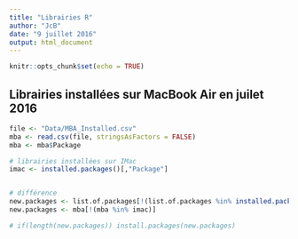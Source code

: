 ```yaml
---
title: "Librairies R"
author: "JcB"
date: "9 juillet 2016"
output: html_document
---
```


```r
knitr::opts_chunk$set(echo = TRUE)
```

Librairies installées sur MacBook Air en juilet 2016
----------------------------------------------------
```r
file <- "Data/MBA_Installed.csv"
mba <- read.csv(file, stringsAsFactors = FALSE)
mba <- mba$Package

# librairies installées sur IMac
imac <- installed.packages()[,"Package"]


# différence
new.packages <- list.of.packages[!(list.of.packages %in% installed.packages()[,"Package"])]
new.packages <- mba[!(mba %in% imac)]

# if(length(new.packages)) install.packages(new.packages)
```



